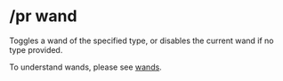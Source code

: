 
# /pr wand

<Command command="wand (inspect|rollback|restore)" />

Toggles a wand of the specified type, or disables the current wand if no type provided.

To understand wands, please see [wands](/concepts/wands).